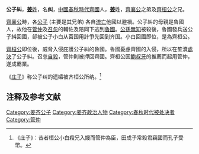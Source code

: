 '''公子糾'''{{BD|？||前685年|catIdx=J姜}}，[[姜姓|'''姜'''姓]]，名'''纠'''，[[中國|中國]][[春秋時代|春秋時代]][[齊國|齊國]]人，'''[[姜姓|姜]]'''姓，[[齊襄公|齊襄公]]之弟及[[齊桓公|齊桓公]]之兄。

[[齊襄公|齊襄公]]時，各[[公子|公子]] (主要是其兄弟) 各自[[流亡|流亡]]他國以避禍。公子糾的母親是魯國人，故他在[[管仲|管仲]]及[[召忽|召忽]]的輔佐及陪同下逃到[[魯國|魯國]]。[[公孫無知|公孫無知]]被殺後，魯國發兵送公子糾回國，卻被公子小白从莒国用計爭先回到齐国。小白回國即位，是為齊桓公。

[[齊桓公|齊桓公]]即位後，威脅入侵庇護公子糾的魯國。魯國憂慮齊國的入侵，所以在笙瀆[[處決|處決]]了公子糾。召忽[[自殺|自殺]]，管仲則被押回齊國。齊桓公因[[鮑叔牙|鮑叔牙]]的推薦而起用管仲，遂成霸業。

《[[庄子|庄子]]》称公子纠的遗孀被齐桓公所纳。<ref>《庄子》：昔者桓公小白殺兄入嫂而管仲為臣，田成子常殺君竊國而孔子受幣。</ref>

== 注释及参考文献 ==
{{reflist}}

{{DEFAULTSORT:Gong公}}
[[Category:姜齐公子|Category:姜齐公子]]
[[Category:姜齐政治人物|Category:姜齐政治人物]]
[[Category:春秋时代被处决者|Category:春秋时代被处决者]]
[[Category:管仲|Category:管仲]]
